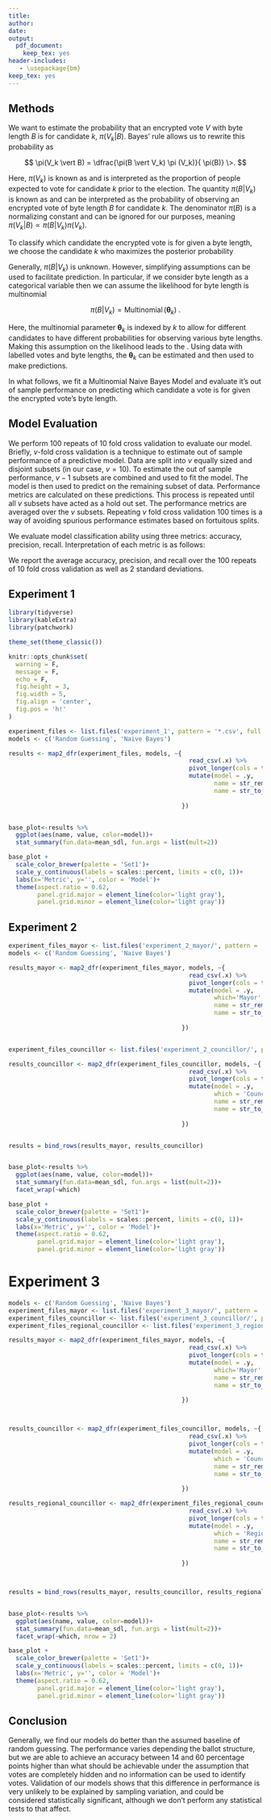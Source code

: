 ```yaml
---
title:
author:
date:
output: 
  pdf_document: 
    keep_tex: yes
header-includes:
   - \usepackage{bm}
keep_tex: yes
---
```


## Methods

We want to estimate the probability that an encrypted vote $V$ with byte length $B$ is for candidate $k$, $\pi(V_k \vert B)$.  Bayes' rule allows us to rewrite this probability as 

$$ \pi(V_k \vert B) = \dfrac{\pi(B \vert V_k) \pi (V_k)}{ \pi(B)} \>. $$

\noindent Here, $\pi(V_k)$ is known as \textit{the prior} and is interpreted as the proportion of people expected to vote for candidate $k$ prior to the election.  The quantity $\pi(B \vert V_k )$ is known as \textit{the likelihood} and can be interpreted as the probability of observing an encrypted vote of byte length $B$ for candidate $k$.  The denominator $\pi(B)$ is a normalizing constant and can be ignored for our purposes, meaning $\pi(V_k \vert B) \propto \pi(B\vert V_k)\pi(V_k)$.

To classify which candidate the encrypted vote is for given a byte length, we choose the candidate $k$ who maximizes the posterior probability

\begin{align*}
\widehat{V}_k &= \underset{k \in K}{\arg\max} \left\{  \pi(V_k \vert B)  \right\} \>, \\
& = \underset{k \in K}{\arg\max} \left\{  \pi(B\vert V_k)\pi(V_k)  \right\} \>.
\end{align*}


\noindent Generally, $\pi(B\vert V_k)$ is unknown.  However, simplifying assumptions can be used to facilitate prediction. In particular, if we consider byte length as a categorical variable then we can assume the likelihood for byte length is multinomial

$$ \pi(B \vert V_k) = \operatorname{Multinomial}(\bm{\theta}_k) \>. $$

\noindent Here, the multinomial parameter $\bm{\theta}_k$ is indexed by $k$ to allow for different candidates to have different probabilities for observing various byte lengths.  Making this assumption on the likelihood leads to the \textit{Multinomial Naive Bayes Model}.  Using data with labelled votes and byte lengths, the $\bm{\theta}_k$ can be estimated and then used to make predictions.  

In what follows, we fit a Multinomial Naive Bayes Model and evaluate it's out of sample performance on predicting which candidate a vote is for given the encrypted vote's byte length.

## Model Evaluation

We perform 100 repeats of 10 fold cross validation to evaluate our model.  Briefly, $v$-fold cross validation is a technique to estimate out of sample performance of a predictive model.  Data are split into $v$ equally sized and disjoint subsets (in our case, $v=10$).  To estimate the out of sample performance, $v-1$ subsets are combined and used to fit the model.  The model is then used to predict on the remaining subset of data.  Performance metrics are calculated on these predictions.  This process is repeated until all $v$ subsets have acted as a hold out set.  The performance metrics are averaged over  the $v$ subsets.  Repeating $v$ fold cross validation 100 times is a way of avoiding spurious performance estimates based on fortuitous splits.

We evaluate model classification ability using three metrics: accuracy, precision, recall.  Interpretation of each metric is as follows:

\begin{description}
\item[Accuracy] is the proportion of correctly identified votes.  Probabilistically, accuracy is the probability the vote is correctly identified, $\pi(\widehat{V}_k = V_k)$.

\item[Precision] is the proportion of predictions for candidate $k$ which correctly identify a vote for candidate $k$.  Probabilistically, the precision is the probability the vote is for candidate $k$ conditioned on the prediction being for candidate $k$, $\pi(V_k \vert \widehat{V}_k)$.  As an example, suppose in our sample we predict 100 votes will be for candidate $k$.  Of those 100, 72 are actually for candidate $k$.  The precision for candidate $k$ is then $0.72 = 72/100$.

\item[Recall] is the proportion of votes for candidate $k$ which are correctly predicted to be for candidate $k$.  Probabilistically, recall is the probability the prediction made is for candidate $k$ conditioned on the vote being for candidate $k$, $\pi(\widehat{V}_k \vert V_k)$.  As an example, suppose in our sample there are 100 votes for candidate $k$.  Of those 100 votes, we correctly predict that 78 votes will be for candidate $k$.  The recall is then $0.78=78/100$.		
\end{description}


We report the average accuracy, precision, and recall over the 100 repeats of 10 fold cross validation as well as 2 standard deviations.

\newpage
## Experiment 1

```r

library(tidyverse)
library(kableExtra)
library(patchwork)

theme_set(theme_classic())

knitr::opts_chunk$set(
  warning = F,
  message = F,
  echo = F,
  fig.height = 3,
  fig.width = 5,
  fig.align = 'center',
  fig.pos = 'h!'
)
```



```r
experiment_files <- list.files('experiment_1', pattern = '*.csv', full.names = T)
models <- c('Random Guessing', 'Naive Bayes')

results <- map2_dfr(experiment_files, models, ~{
                                                  read_csv(.x) %>% 
                                                  pivot_longer(cols = test_accuracy:test_recall) %>%
                                                  mutate(model = .y,
                                                         name = str_remove(name, 'test_'),
                                                         name = str_to_title(name)) 
                                                    
                                                })


base_plot<-results %>% 
  ggplot(aes(name, value, color=model))+
  stat_summary(fun.data=mean_sdl, fun.args = list(mult=2))

base_plot + 
  scale_color_brewer(palette = 'Set1')+
  scale_y_continuous(labels = scales::percent, limits = c(0, 1))+
  labs(x='Metric', y='', color = 'Model')+
  theme(aspect.ratio = 0.62,
        panel.grid.major = element_line(color='light gray'),
        panel.grid.minor = element_line(color='light gray'))
```

## Experiment 2

```r
experiment_files_mayor <- list.files('experiment_2_mayor/', pattern = '*.csv', full.names = T)
models <- c('Random Guessing', 'Naive Bayes')

results_mayor <- map2_dfr(experiment_files_mayor, models, ~{
                                                  read_csv(.x) %>% 
                                                  pivot_longer(cols = test_accuracy:test_recall) %>%
                                                  mutate(model = .y,
                                                         which='Mayor',
                                                         name = str_remove(name, 'test_'),
                                                         name = str_to_title(name)) 
                                                    
                                                })


experiment_files_councillor <- list.files('experiment_2_councillor/', pattern = '*.csv', full.names = T)

results_councillor <- map2_dfr(experiment_files_councillor, models, ~{
                                                  read_csv(.x) %>% 
                                                  pivot_longer(cols = test_accuracy:test_recall) %>%
                                                  mutate(model = .y,
                                                         which = 'Councillor',
                                                         name = str_remove(name, 'test_'),
                                                         name = str_to_title(name)) 
                                                    
                                                })


results = bind_rows(results_mayor, results_councillor)


base_plot<-results %>% 
  ggplot(aes(name, value, color=model))+
  stat_summary(fun.data=mean_sdl, fun.args = list(mult=2))+
  facet_wrap(~which)

base_plot + 
  scale_color_brewer(palette = 'Set1')+
  scale_y_continuous(labels = scales::percent, limits = c(0, 1))+
  labs(x='Metric', y='', color = 'Model')+
  theme(aspect.ratio = 0.62,
        panel.grid.major = element_line(color='light gray'),
        panel.grid.minor = element_line(color='light gray'))
```


# Experiment 3

```r
models <- c('Random Guessing', 'Naive Bayes')
experiment_files_mayor <- list.files('experiment_3_mayor/', pattern = '*.csv', full.names = T)
experiment_files_councillor <- list.files('experiment_3_councillor/', pattern = '*.csv', full.names = T)
experiment_files_regional_councillor <- list.files('experiment_3_regional_councillor/', pattern = '*.csv', full.names = T)

results_mayor <- map2_dfr(experiment_files_mayor, models, ~{
                                                  read_csv(.x) %>% 
                                                  pivot_longer(cols = test_accuracy:test_recall) %>%
                                                  mutate(model = .y,
                                                         which='Mayor',
                                                         name = str_remove(name, 'test_'),
                                                         name = str_to_title(name)) 
                                                    
                                                })



results_councillor <- map2_dfr(experiment_files_councillor, models, ~{
                                                  read_csv(.x) %>% 
                                                  pivot_longer(cols = test_accuracy:test_recall) %>%
                                                  mutate(model = .y,
                                                         which = 'Councillor',
                                                         name = str_remove(name, 'test_'),
                                                         name = str_to_title(name)) 
                                                    
                                                })

results_regional_councillor <- map2_dfr(experiment_files_regional_councillor, models, ~{
                                                  read_csv(.x) %>% 
                                                  pivot_longer(cols = test_accuracy:test_recall) %>%
                                                  mutate(model = .y,
                                                         which = 'Regional Councillor',
                                                         name = str_remove(name, 'test_'),
                                                         name = str_to_title(name)) 
                                                    
                                                })



results = bind_rows(results_mayor, results_councillor, results_regional_councillor)


base_plot<-results %>% 
  ggplot(aes(name, value, color=model))+
  stat_summary(fun.data=mean_sdl, fun.args = list(mult=2))+
  facet_wrap(~which, nrow = 2)

base_plot + 
  scale_color_brewer(palette = 'Set1')+
  scale_y_continuous(labels = scales::percent, limits = c(0, 1))+
  labs(x='Metric', y='', color = 'Model')+
  theme(aspect.ratio = 0.62,
        panel.grid.major = element_line(color='light gray'),
        panel.grid.minor = element_line(color='light gray'))
```

## Conclusion

Generally, we find our models do better than the assumed baseline of random guessing.  The performance varies depending the ballot structure, but we are able to achieve an accuracy between 14 and 60 percentage points higher than what should be achievable under the assumption that votes are completely hidden and no information can be used to identify votes.  Validation of our models shows that this difference in performance is very unlikely to be explained by sampling variation, and could be considered statistically significant, although we don't perform any statistical tests to that affect.